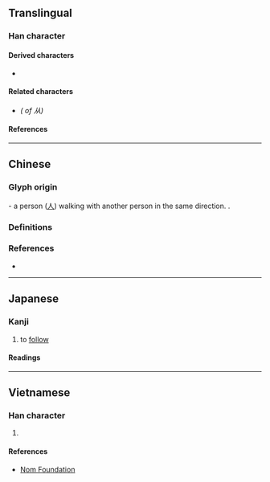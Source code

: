 {{also|從|丛|人人|𠓜|ㅆ}}
{{character info/new}}
==Translingual==
{{stroke order|strokes=4}}
{{stroke order|type=animate}}
{{Han simplified forms|從|従|从}}

===Han character===
{{Han char|rn=9|rad=人|as=02|sn=4|four=88000|canj=OO|ids=⿰人人}}

====Derived characters====
* {{l|mul|[[𫩛]], [[𭎂]], [[𪭢]], [[枞]], [[𪻐]], [[𥾺]]([[纵]]), [[𫎆]], [[𨥎]]([[𫓩]]), [[𫕚]], [[众]], [[𫧏]], [[𪨊]], [[苁]], [[疭]], [[丛]], [[怂]], [[𠈌]], [[耸]]}}

====Related characters====
* {{l|mul|[[從]]}} ''({{w|Traditional Chinese|Traditional form}} of 从)''

====References====
{{Han ref|kx=0092.030|dkj=00362|dj=0195.010|hdz=10105.030|uh=4ECE}}

----

==Chinese==

===Glyph origin===
{{Han etym}}
{{liushu|ic}} - a person ([[人]]) walking with another person in the same direction. {{zh-etym-double|人|}}.

===Definitions===
{{zh-see|從|svt}}

===References===
* {{R:twedu|A01293-001}}

----

==Japanese==

===Kanji===
{{ja-kanji|grade=uc|rs=人02}}

# to [[follow]]

====Readings====
{{ja-readings
|on=しょう, じゅ, じゅう
|kun=したが-う, より
}}

----

==Vietnamese==

===Han character===
{{vi-hantu|rs=人02|[[tòng]], [[tùng]], [[tụng]]}}

# {{defn|lang=vi|sort=人02}}

====References====
* [http://nomfoundation.org/common/nom_details.php?codepoint=4ECE Nom Foundation]